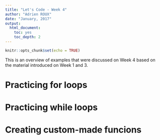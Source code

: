 ```yaml
---
title: "Let's Code - Week 4"
author: "Adrien ROUX"
date: "January, 2017"
output: 
  html_document: 
    toc: yes
    toc_depth: 2
---
```


```r
knitr::opts_chunk$set(echo = TRUE)
```

This is an overview of examples that were discussed on Week 4 based on the material introduced on Week 1 and 3.

# Practicing **for** loops

# Practicing **while** loops

# Creating custom-made **funcions**

